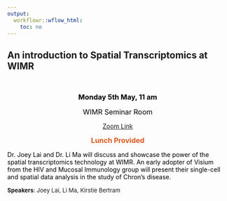```yaml
---
output:
  workflowr::wflow_html:
    toc: no
---
```


## An introduction to Spatial Transcriptomics at WIMR
 <br>
<div style="text-align: center">

<read-time><span style="color:black;"><font size="3">**Monday 5th May, 11 am**</font></span></read-time>

<read-time><span style="color:black;"><font size="3">WIMR Seminar Room</font></span></read-time>

<read-time>[Zoom Link](https://uni-sydney.zoom.us/j/88508688184)</read-time>

<span style="color:#dd571c;"><font size="3">**Lunch Provided**</font></span>

</div>

</wimr>

<span style="color:black;">Dr. Joey Lai and Dr. Li Ma will discuss and showcase the power of the spatial transcriptomics technology at WIMR. An early adopter of Visium from the HIV and Mucosal Immunology group will present their single-cell and spatial data analysis in the study of Chron's disease.

<font size="2">**Speakers**: Joey Lai, Li Ma, Kirstie Bertram</font>
   
<br>

